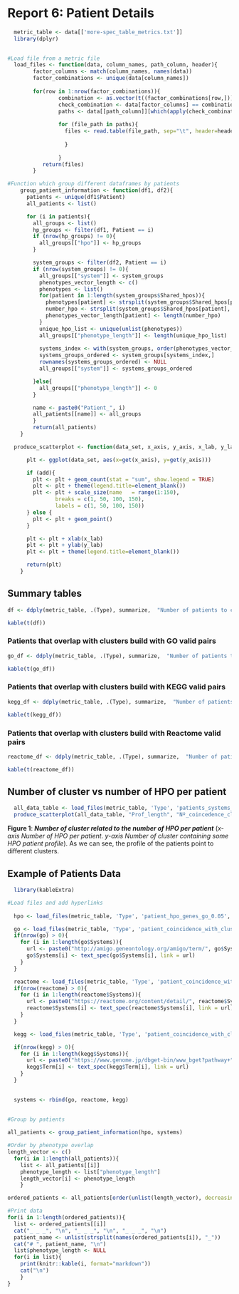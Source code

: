 # Report 6: Patient Details
  
```r
  metric_table <- data[['more-spec_table_metrics.txt']]
  library(dplyr)
  

#Load file from a metric file
  load_files <- function(data, column_names, path_column, header){
        factor_columns <- match(column_names, names(data))
        factor_combinations <- unique(data[column_names])
        
        for(row in 1:nrow(factor_combinations)){
                combination <- as.vector(t((factor_combinations[row,]))) #extract row AND convert to vector
                check_combination <- data[factor_columns] == combination[col(data[factor_columns])]
                paths <- data[[path_column]][which(apply(check_combination, 1, sum) == length(combination))]
                
                for (file_path in paths){
                  files <- read.table(file_path, sep="\t", header=header, quote="", stringsAsFactors = FALSE)
                    
                  }
                
                }
           return(files)     
        }

#Function which group different dataframes by patients   
    group_patient_information <- function(df1, df2){
      patients <- unique(df1$Patient)
      all_patients <- list()

      for (i in patients){
        all_groups <- list()
        hp_groups <- filter(df1, Patient == i)
        if (nrow(hp_groups) != 0){
          all_groups[["hpo"]] <- hp_groups
        }

        system_groups <- filter(df2, Patient == i)
        if (nrow(system_groups) != 0){
          all_groups[["system"]] <- system_groups
          phenotypes_vector_length <- c()
          phenotypes <- list()
          for(patient in 1:length(system_groups$Shared_hpos)){
            phenotypes[patient] <- strsplit(system_groups$Shared_hpos[patient], ", ")
            number_hpo <- strsplit(system_groups$Shared_hpos[patient], ", ")[[1]]
            phenotypes_vector_length[patient] <- length(number_hpo)
          }
          unique_hpo_list <- unique(unlist(phenotypes))
          all_groups[["phenotype_length"]] <- length(unique_hpo_list)
          
          systems_index <- with(system_groups, order(phenotypes_vector_length, decreasing = TRUE))
          systems_groups_ordered <- system_groups[systems_index,]
          rownames(systems_groups_ordered) <- NULL
          all_groups[["system"]] <- systems_groups_ordered

        }else{
          all_groups[["phenotype_length"]] <- 0
        }

        name <- paste0("Patient_", i)
        all_patients[[name]] <- all_groups 
        }
        return(all_patients)  
    }

  produce_scatterplot <- function(data_set, x_axis, y_axis, x_lab, y_lab, add=FALSE){

      plt <- ggplot(data_set, aes(x=get(x_axis), y=get(y_axis)))

      if (add){
        plt <- plt + geom_count(stat = "sum", show.legend = TRUE)
        plt <- plt + theme(legend.title=element_blank())
        plt <- plt + scale_size(name   = range(1:150),
               breaks = c(1, 50, 100, 150),
               labels = c(1, 50, 100, 150))
      } else {
        plt <- plt + geom_point()
      }

      plt <- plt + xlab(x_lab)
      plt <- plt + ylab(y_lab)
      plt <- plt + theme(legend.title=element_blank())

      return(plt)
    }

```

## Summary tables

```r
df <- ddply(metric_table, .(Type), summarize,  "Number of patients to clusters"= mean(patient_overlaping_with_clusters), "Number of patients overlap with functional coherent clusters"= mean(patient_overlaping_with_clusters_functional_coherent))

kable(t(df))

```

### Patients that overlap with clusters build with GO valid pairs 


```r

go_df <- ddply(metric_table, .(Type), summarize,  "Number of patients to clusters"= number_of_patients_corresponding_to_at_least_1_cluster_go_0.05, "Number of patients overlap with go functional coherent and OMIM clusters"= number_of_patients_corresponding_both_funsys_omim_go_0.05, "Number of patients overlap with go functional coherent clusters" = number_of_patients_corresponding_to_funsys_go_0.05, "Number of patients orvelap with OMIM clusters" = number_of_patients_corresponding_to_omim_go_0.05)

kable(t(go_df))

```

### Patients that overlap with clusters build with KEGG valid pairs 


```r

kegg_df <- ddply(metric_table, .(Type), summarize,  "Number of patients to clusters"= number_of_patients_corresponding_to_at_least_1_cluster_kegg_0.05, "Number of patients overlap with kegg functional coherent and OMIM clusters"= number_of_patients_corresponding_both_funsys_omim_kegg_0.05, "Number of patients overlap with kegg functional coherent clusters" = number_of_patients_corresponding_to_funsys_kegg_0.05, "Number of patients orvelap with OMIM clusters" = number_of_patients_corresponding_to_omim_kegg_0.05)

kable(t(kegg_df))

```

### Patients that overlap with clusters build with Reactome valid pairs 


```r

reactome_df <- ddply(metric_table, .(Type), summarize,  "Number of patients to clusters"= number_of_patients_corresponding_to_at_least_1_cluster_reactome_0.05, "Number of patients overlap with reactome functional coherent and OMIM clusters"= number_of_patients_corresponding_both_funsys_omim_reactome_0.05, "Number of patients overlap with reactome functional coherent clusters" = number_of_patients_corresponding_to_funsys_reactome_0.05, "Number of patients orvelap with OMIM clusters" = number_of_patients_corresponding_to_omim_reactome_0.05)

kable(t(reactome_df))

```

## Number of cluster vs number of HPO per patient  


```r
  
  all_data_table <- load_files(metric_table, 'Type', 'patients_systems_cases', TRUE)
  produce_scatterplot(all_data_table, "Prof_length", "Nº_coincedence_clusters", "Number of HPO per patient", "Number of clusters", add=TRUE)

```

**Figure 1**: ***Number of cluster related to the number of HPO per patient*** (*x-axis Number of HPO per patient. y-axis  Number of cluster containing some HPO patient profile*). As we can see, the profile of the patients point to different clusters.



## Example of Patients Data

```r
  library(kableExtra)

#Load files and add hyperlinks
  
  hpo <- load_files(metric_table, 'Type', 'patient_hpo_genes_go_0.05', TRUE)

  go <- load_files(metric_table, 'Type', 'patient_coincidence_with_clusters_and_gene_systems_go_0.05', TRUE)
  if(nrow(go) > 0){  
    for (i in 1:length(go$Systems)){
      url <- paste0("http://amigo.geneontology.org/amigo/term/", go$Systems[i])
      go$Systems[i] <- text_spec(go$Systems[i], link = url)
    }
  }  

  reactome <- load_files(metric_table, 'Type', 'patient_coincidence_with_clusters_and_gene_systems_reactome_0.05', TRUE)
  if(nrow(reactome) > 0){  
    for (i in 1:length(reactome$Systems)){
      url <- paste0("https://reactome.org/content/detail/", reactome$Systems[i])
      reactome$Systems[i] <- text_spec(reactome$Systems[i], link = url)
    }
  }

  kegg <- load_files(metric_table, 'Type', 'patient_coincidence_with_clusters_and_gene_systems_kegg_0.05', TRUE)

  if(nrow(kegg) > 0){
    for (i in 1:length(kegg$Systems)){
      url <- paste0("https://www.genome.jp/dbget-bin/www_bget?pathway+", kegg$Term[i])
      kegg$Term[i] <- text_spec(kegg$Term[i], link = url)
    }
  }
  

  systems <- rbind(go, reactome, kegg)
  
  
#Group by patients

all_patients <- group_patient_information(hpo, systems)

#Order by phenotype overlap 
length_vector <- c()
  for(i in 1:length(all_patients)){
    list <- all_patients[[i]]
    phenotype_length <- list["phenotype_length"]
    length_vector[i] <- phenotype_length
    }

ordered_patients <- all_patients[order(unlist(length_vector), decreasing=TRUE)]  

#Print data
for(i in 1:length(ordered_patients)){
  list <- ordered_patients[[i]]
  cat("_ _ _", "\n", "_ _ _", "\n", "_ _ _", "\n")
  patient_name <- unlist(strsplit(names(ordered_patients[i]), "_"))
  cat("# ", patient_name, "\n")
  list$phenotype_length <- NULL
  for(i in list){
    print(knitr::kable(i, format="markdown"))
    cat("\n")
    }
}

    


```